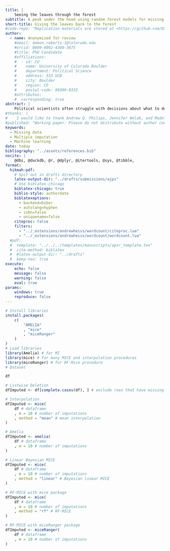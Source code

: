 ---
title: |
    Seeing the leaves through the forest
subtitle: A peak under the hood using random forest models for missing data problems
short-title: Giving the leaves back to the forest
#code-repo: "Replication materials are stored at <https://github.com/DamonCharlesRoberts/mice-imputation-psci>"
author:
  - name: Anonymized for review
    #email: damon.roberts-1@colorado.edu
    #orcid: 0000-0002-4360-3675
    #title: PhD Candidate
    #affiliations:
    #  - id: CU
    #    name: University of Colorado Boulder
    #    department: Political Science
    #    address: 333 UCB
    #    city: Boulder
    #    region: CO 
    #    postal-code: 80309-0333
    #attributes:
    #  corresponding: true   
abstract: |
    Political scientists often struggle with decisions about what to do with incomplete cases for their regression analyses, and one can often make several decisions that influence one’s ultimate substantive conclusions. In many areas of research outside of political science and the social sciences, scholars take advantage of an extension of multiple imputation, which offers the choice to leverage machine learning models for predicting values in missing data. This manuscript provides a summary of missing data and its consequences for our regression models along with providing an explanation of how to implement random forest models with an expanded form of the multiple imputation procedure, called multiple imputation with chained equation to handle complex causes for non-random missingness in our data. After providing a primer on standard missing data procedures in political science and random forest with multiple imputation with chained equations, I examine its performance on simulated data. I conclude by providing recommendations for dealing with missing data in practice. 
#thanks: |
#    I would like to thank Andrew Q. Philips, Jennifer Wolak, and Madeline Mader for their advice and many conversations during the development of this project as well as Andy Baker for offering me the space to write the manuscript and for his feedback. I would also like to thank the discussants and panelists at MPSA for their useful feedback and encouragement.
#published: "Working paper. Please do not distribute without author consent."
keywords:
  - Missing data
  - Multiple imputation
  - Machine learning
date: today
bibliography: "../assets/references.bib"
nocite: |
    @dbi, @duckdb, @r, @dplyr, @itertools, @sys, @tibble,
format:
  hikmah-pdf:
    # Spit out in drafts directory
    latex-output-dir: "../drafts/submissions/ajps"
    # Use biblatex-chicago
    biblatex-chicago: true
    biblio-style: authordate
    biblatexoptions: 
      - backend=biber
      - autolang=hyphen
      - isbn=false
      - uniquename=false
    citeproc: false
    filters: 
      - "../_extensions/andrewheiss/wordcount/citeproc.lua"
      - "../_extensions/andrewheiss/wordcount/wordcount.lua"
  #pdf:
  #  template: "../../../templates/manuscripts/apsr_template.tex"
  #  cite-method: biblatex
  #  #latex-output-dir: "../drafts"
  #  keep-tex: true
execute:
    echo: false
    message: false
    warning: false
    eval: true
params:
    windows: true
    reproduce: false
---


```{.r}
# Install libraries
install.packages(
    c(
        "AMELIA"
        , "mice"
        , "miceRanger"
    )
)
# Load libraries
library(Amelia) # for MI
library(mice) # for many MICE and interpolation procedures
library(miceRanger) # for RF-Mice procedure
# Dataset

df

# Listwise Deletion
dfImputed <- df[complete.cases(df), ] # exclude rows that have missing values in any column

# Interpolation
dfImputed <- mice(
    df # dataframe
    , m = 10 # number of imputations
    , method = "mean" # mean interpolation
)

# Amelia
dfImputed <- amelia(
    df # dataframe
    , m = 10 # number of imputations
)

# Linear Bayesian MICE
dfImputed <- mice(
    df # dataframe
    , m = 10 # number of imputations
    , method = "linear" # Bayesian linear MICE
)

# RF-MICE with mice package
dfImputed <- mice(
    df # dataframe
    , m = 10 # number of imputations
    , method = "rf" # RF-MICE
)

# RF-MICE with miceRanger package
dfImputed <- miceRanger(
    df # dataframe
    , m = 10 # number of imputations
)
```